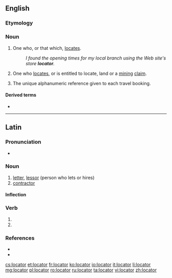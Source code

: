 ==English==
{{wikipedia|dab=locator}}

===Etymology===
{{affix|en|locate|-or}}

===Noun===
{{en-noun}}

# One who, or that which, [[locate]]s.
#: ''I found the opening times for my local branch using the Web site's store '''locator'''.''
# {{label|en|US}} One who [[locate]]s, or is entitled to locate, land or a [[mining]] [[claim]].
# {{label|en|travel industry}} The unique alphanumeric reference given to each travel booking.

====Derived terms====
* {{l|en|Uniform Resource Locator}}

----

==Latin==

===Pronunciation===
* {{la-IPA|locātor}}

===Noun===
{{la-noun|locātor||locātōris|m|third}}

# [[letter]], [[lessor]] (person who lets or hires)
# [[contractor]]

====Inflection====
{{la-decl-3rd|locātor}}

===Verb===
{{la-verb-form|locātor}}

# {{inflection of|locō||2|s|futr|pasv|impr|lang=la}}
# {{inflection of|locō||3|s|futr|pasv|impr|lang=la}}

===References===
* {{R:L&S}}
* {{R:Gaffiot}}

[[cs:locator]]
[[et:locator]]
[[fr:locator]]
[[ko:locator]]
[[io:locator]]
[[it:locator]]
[[li:locator]]
[[mg:locator]]
[[pl:locator]]
[[ro:locator]]
[[ru:locator]]
[[ta:locator]]
[[vi:locator]]
[[zh:locator]]